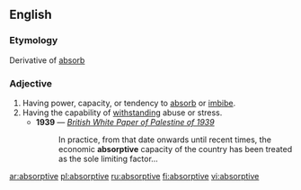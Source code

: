 ==English==
===Etymology===
Derivative of [[absorb]]

===Adjective===
{{en-adj}}

# Having power, capacity, or tendency to [[absorb]] or [[imbibe]].
# Having the capability of [[withstand]]ing abuse or stress.
#* '''1939''' — ''[[s:British White Paper of Palestine of 1939|British White Paper of Palestine of 1939]]''
#*: In practice, from that date onwards until recent times, the economic '''absorptive''' capacity of the country has been treated as the sole limiting factor...

[[ar:absorptive]]
[[pl:absorptive]]
[[ru:absorptive]]
[[fi:absorptive]]
[[vi:absorptive]]
